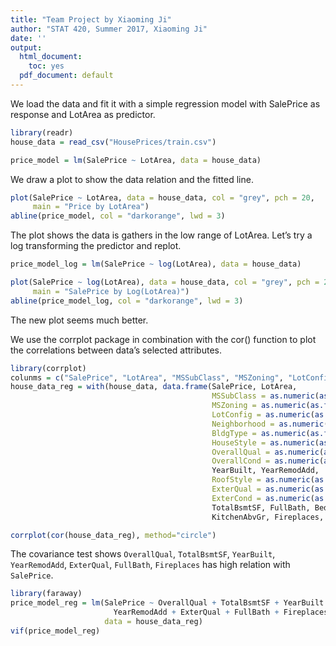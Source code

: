 ```yaml
---
title: "Team Project by Xiaoming Ji"
author: "STAT 420, Summer 2017, Xiaoming Ji"
date: ''
output:
  html_document: 
    toc: yes
  pdf_document: default
---
```


We load the data and fit it with a simple regression model with SalePrice as response and LotArea as predictor.


```r
library(readr)
house_data = read_csv("HousePrices/train.csv")

price_model = lm(SalePrice ~ LotArea, data = house_data)
```

We draw a plot to show the data relation and the fitted line.
```r
plot(SalePrice ~ LotArea, data = house_data, col = "grey", pch = 20,
     main = "Price by LotArea")
abline(price_model, col = "darkorange", lwd = 3)
```

The plot shows the data is gathers in the low range of LotArea. Let's try a log transforming the predictor and replot.

```r
price_model_log = lm(SalePrice ~ log(LotArea), data = house_data)
```

```r
plot(SalePrice ~ log(LotArea), data = house_data, col = "grey", pch = 20,
     main = "SalePrice by Log(LotArea)")
abline(price_model_log, col = "darkorange", lwd = 3)
```

The new plot seems much better. 

We use the corrplot package in combination with the cor() function to plot the correlations between data’s selected attributes.

```r
library(corrplot)
colunms = c("SalePrice", "LotArea", "MSSubClass", "MSZoning", "LotConfig")
house_data_reg = with(house_data, data.frame(SalePrice, LotArea, 
                                             MSSubClass = as.numeric(as.factor(MSSubClass)),
                                             MSZoning = as.numeric(as.factor(MSZoning)), 
                                             LotConfig = as.numeric(as.factor(LotConfig)),
                                             Neighborhood = as.numeric(as.factor(Neighborhood)), 
                                             BldgType = as.numeric(as.factor(BldgType)),
                                             HouseStyle = as.numeric(as.factor(HouseStyle)),
                                             OverallQual = as.numeric(as.factor(OverallQual)),
                                             OverallCond = as.numeric(as.factor(OverallCond)),
                                             YearBuilt, YearRemodAdd,
                                             RoofStyle = as.numeric(as.factor(RoofStyle)),
                                             ExterQual = as.numeric(as.factor(ExterQual)),
                                             ExterCond = as.numeric(as.factor(ExterCond)),
                                             TotalBsmtSF, FullBath, BedroomAbvGr, 
                                             KitchenAbvGr, Fireplaces, GarageCars))

corrplot(cor(house_data_reg), method="circle")
```

The covariance test shows `OverallQual`, `TotalBsmtSF`, `YearBuilt`, `YearRemodAdd`, `ExterQual`, `FullBath`, `Fireplaces` has high relation with `SalePrice`.

```r
library(faraway)
price_model_reg = lm(SalePrice ~ OverallQual + TotalBsmtSF + YearBuilt + 
                       YearRemodAdd + ExterQual + FullBath + Fireplaces,
                     data = house_data_reg)
vif(price_model_reg)
```

